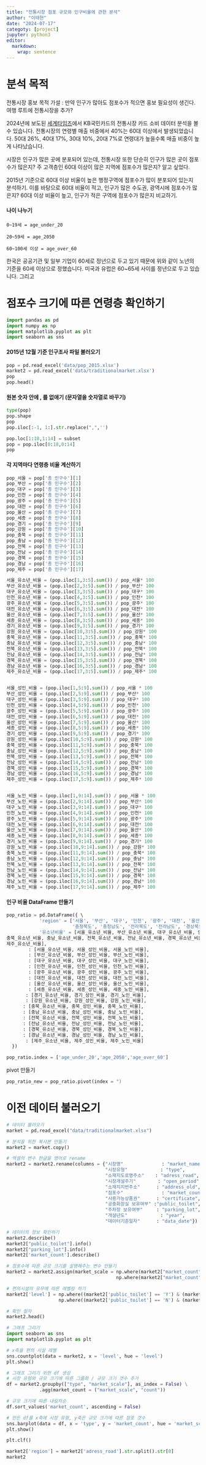 ```yaml
---
title: "전통시장 점포 규모와 인구비율에 관한 분석"
author: "이태현"
date: "2024-07-17"
categoty: [project]
jupyter: python3
editor: 
  markdown: 
    wrap: sentence
---
```


# 분석 목적

전통시장 홍보 목적 가설 : 만약 인구가 많아도 점포수가 적으면 홍보 필요성이 생긴다.
여행 루트에 전통시장을 추가?

2024년에 보도된 [세계타임즈](https://m.thesegye.com/news/view/1065580969734925)에서 KB국민카드의 전통시장 카드 소비 데이터 분석을 볼 수 있습니다.
전통시장의 연령별 매출 비중에서 40%는 60대 이상에서 발생되었습니다.
50대 26%, 40대 17%, 30대 10%, 20대 7%로 연령대가 높을수록 매출 비중이 높게 나타났습니다.

시장은 인구가 많은 곳에 분포되어 있는데, 전통시장 또한 단순히 인구가 많은 곳이 점포수가 많은지?
주 고객층인 60대 이상이 많은 지역에 점포수가 많은지?
알고 싶었다.

2015년 기준으로 60대 이상 비율이 높은 행정구역에 점포수가 많이 분포되어 있는지 분석하기.
이를 바탕으로 60대 비율이 적고, 인구가 많은 수도권, 광역시에 점포수가 많은지?
60대 이상 비율이 높고, 인구가 적은 구역에 점포수가 많은지 비교하기.

#### 나이 나누기

`0~19세 = age_under_20`

`20~59세 = age_2050`

`60~100세 이상 = age_over_60`

한국은 공공기관 및 일부 기업이 60세로 정년으로 두고 있기 때문에 위와 같이 노년의 기준을 60세 이상으로 정했습니다.
미국과 유럽은 60\~65세 사이를 정년으로 두고 있습니다.
그리고

# 점포수 크기에 따른 연령층 확인하기

```python
import pandas as pd
import numpy as np
import matplotlib.pyplot as plt
import seaborn as sns
```

#### 2015년 12월 기준 인구조사 파일 불러오기

```python
pop = pd.read_excel('data/pop_2015.xlsx')
market2 = pd.read_excel('data/traditionalmarket.xlsx')
pop
pop.head()
```

#### 원본 숫자 안에 , 를 없애기 (문자열을 숫자열로 바꾸기)

```python
type(pop)
pop.shape
pop
pop.iloc[:-1, 1:].str.replace(",",'')

```

```python
pop.loc[1:18,1:14] = subset
pop = pop.iloc[0:18,0:14]
pop
```

#### 각 지역마다 연령층 비율 계산하기

```python
pop_서울 = pop['총 인구수'][1]
pop_부산 = pop['총 인구수'][2]
pop_대구 = pop['총 인구수'][3]
pop_인천 = pop['총 인구수'][4]
pop_광주 = pop['총 인구수'][5]
pop_대전 = pop['총 인구수'][6]
pop_울산 = pop['총 인구수'][7]
pop_세종 = pop['총 인구수'][8]
pop_경기 = pop['총 인구수'][9]
pop_강원 = pop['총 인구수'][10]
pop_충북 = pop['총 인구수'][11]
pop_충남 = pop['총 인구수'][12]
pop_전북 = pop['총 인구수'][13]
pop_전남 = pop['총 인구수'][14]
pop_경북 = pop['총 인구수'][15]
pop_경남 = pop['총 인구수'][16]
pop_제주 = pop['총 인구수'][17]

서울_유소년_비율 = (pop.iloc[1,3:5].sum()) / pop_서울* 100
부산_유소년_비율 = (pop.iloc[2,3:5].sum()) / pop_부산* 100
대구_유소년_비율 = (pop.iloc[3,3:5].sum()) / pop_대구* 100
인천_유소년_비율 = (pop.iloc[4,3:5].sum()) / pop_인천* 100
광주_유소년_비율 = (pop.iloc[5,3:5].sum()) / pop_광주* 100
대전_유소년_비율 = (pop.iloc[6,3:5].sum()) / pop_대전* 100
울산_유소년_비율 = (pop.iloc[7,3:5].sum()) / pop_울산* 100
세종_유소년_비율 = (pop.iloc[8,3:5].sum()) / pop_세종* 100
경기_유소년_비율 = (pop.iloc[9,3:5].sum()) / pop_경기* 100
강원_유소년_비율 = (pop.iloc[10,3:5].sum()) / pop_강원* 100
충북_유소년_비율 = (pop.iloc[11,3:5].sum()) / pop_충북* 100
충남_유소년_비율 = (pop.iloc[12,3:5].sum()) / pop_충남* 100
전북_유소년_비율 = (pop.iloc[13,3:5].sum()) / pop_전북* 100
전남_유소년_비율 = (pop.iloc[14,3:5].sum()) / pop_전남* 100
경북_유소년_비율 = (pop.iloc[15,3:5].sum()) / pop_경북* 100
경남_유소년_비율 = (pop.iloc[16,3:5].sum()) / pop_경남* 100
제주_유소년_비율 = (pop.iloc[17,3:5].sum()) / pop_제주* 100


서울_성인_비율 = (pop.iloc[1,5:9].sum()) / pop_서울 * 100
부산_성인_비율 = (pop.iloc[2,5:9].sum()) / pop_부산* 100
대구_성인_비율 = (pop.iloc[3,5:9].sum()) / pop_대구* 100
인천_성인_비율 = (pop.iloc[4,5:9].sum()) / pop_인천* 100
광주_성인_비율 = (pop.iloc[5,5:9].sum()) / pop_광주* 100
대전_성인_비율 = (pop.iloc[6,5:9].sum()) / pop_대전* 100
울산_성인_비율 = (pop.iloc[7,5:9].sum()) / pop_울산* 100
세종_성인_비율 = (pop.iloc[8,5:9].sum()) / pop_세종* 100
경기_성인_비율 = (pop.iloc[9,5:9].sum()) / pop_경기* 100
강원_성인_비율 = (pop.iloc[10,5:9].sum()) / pop_강원* 100
충북_성인_비율 = (pop.iloc[11,5:9].sum()) / pop_충북* 100
충남_성인_비율 = (pop.iloc[12,5:9].sum()) / pop_충남* 100
전북_성인_비율 = (pop.iloc[13,5:9].sum()) / pop_전북* 100
전남_성인_비율 = (pop.iloc[14,5:9].sum()) / pop_전남* 100
경북_성인_비율 = (pop.iloc[15,5:9].sum()) / pop_경북* 100
경남_성인_비율 = (pop.iloc[16,5:9].sum()) / pop_경남* 100
제주_성인_비율 = (pop.iloc[17,5:9].sum()) / pop_제주* 100


서울_노인_비율 = (pop.iloc[1,9:14].sum()) / pop_서울 * 100
부산_노인_비율 = (pop.iloc[2,9:14].sum()) / pop_부산* 100
대구_노인_비율 = (pop.iloc[3,9:14].sum()) / pop_대구* 100
인천_노인_비율 = (pop.iloc[4,9:14].sum()) / pop_인천* 100
광주_노인_비율 = (pop.iloc[5,9:14].sum()) / pop_광주* 100
대전_노인_비율 = (pop.iloc[6,9:14].sum()) / pop_대전* 100
울산_노인_비율 = (pop.iloc[7,9:14].sum()) / pop_울산* 100
세종_노인_비율 = (pop.iloc[8,9:14].sum()) / pop_세종* 100
경기_노인_비율 = (pop.iloc[9,9:14].sum()) / pop_경기* 100
강원_노인_비율 = (pop.iloc[10,9:14].sum()) / pop_강원* 100
충북_노인_비율 = (pop.iloc[11,9:14].sum()) / pop_충북* 100
충남_노인_비율 = (pop.iloc[12,9:14].sum()) / pop_충남* 100
전북_노인_비율 = (pop.iloc[13,9:14].sum()) / pop_전북* 100
전남_노인_비율 = (pop.iloc[14,9:14].sum()) / pop_전남* 100
경북_노인_비율 = (pop.iloc[15,9:14].sum()) / pop_경북* 100
경남_노인_비율 = (pop.iloc[16,9:14].sum()) / pop_경남* 100
제주_노인_비율 = (pop.iloc[17,9:14].sum()) / pop_제주* 100
```

#### 인구 비율 DataFrame 만들기

```python
pop_ratio = pd.DataFrame({ \ 
            'region' = ['서울', '부산', '대구', '인천', '광주', '대전', '울산', '세종', '경기도', '강원도',
                        '충청북도', '충청남도', '전라북도', '전라남도', '경상북도', '경상남도', '제주도'],
            '유소년비율' = [서울_유소년_비율, 부산_유소년_비율, 대구_유소년_비율, 인천_유소년_비율, 광주_유소년_비율, 대전_유소년_비율, 울산_유소년_비율, 세종_유소년_비율, 경기_유소년_비율, 강원_유소년_비율,
충북_유소년_비율, 충남_유소년_비율, 전북_유소년_비율, 전남_유소년_비율, 경북_유소년_비율, 경남_유소년_비율,
제주_유소년_비율], 
        : [서울_유소년_비율, 서울_성인_비율, 서울_노인_비율],
        : [부산_유소년_비율, 부산_성인_비율, 부산_노인_비율],
        : [대구_유소년_비율, 대구_성인_비율, 대구_노인_비율],
        : [인천_유소년_비율, 인천_성인_비율, 인천_노인_비율],
        : [광주_유소년_비율, 광주_성인_비율, 광주_노인_비율],
        : [대전_유소년_비율, 대전_성인_비율, 대전_노인_비율],
        : [울산_유소년_비율, 울산_성인_비율, 울산_노인_비율],
        : [세종_유소년_비율, 세종_성인_비율, 세종_노인_비율],
       : [경기_유소년_비율, 경기_성인_비율, 경기_노인_비율],
       : [강원_유소년_비율, 강원_성인_비율, 강원_노인_비율],
      : [충북_유소년_비율, 충북_성인_비율, 충북_노인_비율],
      : [충남_유소년_비율, 충남_성인_비율, 충남_노인_비율],
      : [전북_유소년_비율, 전북_성인_비율, 전북_노인_비율],
      : [전남_유소년_비율, 전남_성인_비율, 전남_노인_비율],
      : [경북_유소년_비율, 경북_성인_비율, 경북_노인_비율],
      : [경남_유소년_비율, 경남_성인_비율, 경남_노인_비율],
       : [제주_유소년_비율, 제주_성인_비율, 제주_노인_비율]
  })

pop_ratio.index = ['age_under_20','age_2050','age_over_60']


```

pivot 만들기

```python
pop_ratio_new = pop_ratio.pivot(index = ")
```

# 이전 데이터 불러오기

```python
# 데이터 불러오기
market = pd.read_excel("data/traditionalmarket.xlsx")

# 분석을 위한 복사본 만들기
market2 = market.copy()
```

```python
# 엑셀의 변수 한글을 영어로 rename
market2 = market2.rename(columns = {"시장명"              : "market_name", 
                                    "시장유형"            : "type",
                                    "소재지도로명주소"    : "adress_road",
                                    "시장개설주기"        : "open_period",
                                    "소재지지번주소"      : "address_old",
                                    "점포수"              : "market_count",
                                    "사용가능상품권"      : "certificate",
                                    "공중화장실 보유여부" :"public_toilet",
                                    "주차장 보유여부"     : "parking_lot",
                                    "개설년도"            : "year",
                                    "데이터기준일자"      : "data_date"})

```

```python
# 데이터의 정보 확인하기
market2.describe()
market2["public_toilet"].info()
market2["parking_lot"].info()
market2['market_count'].describe()
```

```python
# 점포수에 따른 규모 크기를 설명해주는 변수 만들기
market2 = market2.assign(market_scale = np.where(market2["market_count"] >= 134, "large", 
                                        np.where(market2["market_count"] >= 50, "medium", "small")))

# 편의시설의 유무에 따른 레벨링 하기
market2['level'] = np.where((market2['public_toilet'] == 'Y') & (market2['parking_lot'] == 'Y'), 'high', 
                   np.where((market2['public_toilet'] == 'N') & (market2['public_toilet'] == 'N') , 'low', 'intermediate'))
```

```python
# 확인 절차
market2.head()
```

```python
# 그래프 그리기
import seaborn as sns
import matplotlib.pyplot as plt

# x축을 편의 시설 레벨
sns.countplot(data = market2, x = 'level', hue = 'level')
plt.show()

# 그래프 그리기 위한 df 생성
# 시장 유형와 규모 크기에 따른 그룹화 / 규모 크기 갯수 추가
df = market2.groupby(["type", "market_scale"], as_index = False) \
            .agg(market_count = ("market_scale", "count"))

# 규모 크기에 따른 내림차순
df.sort_values('market_count', ascending = False)

# 만든 df를 x축에 시장 유형, y축은 규모 크기에 따른 점포 갯수
sns.barplot(data = df, x = 'type', y = 'market_count', hue = 'market_scale')
plt.show()

```

```python
plt.clf()

```

```python
market2['region'] = market2['adress_road'].str.split().str[0]
market2
```
